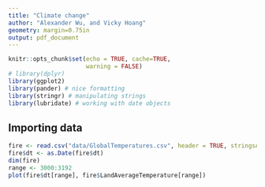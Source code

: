 ```yaml
---
title: "Climate change"
author: "Alexander Wu, and Vicky Hoang"
geometry: margin=0.75in
output: pdf_document
---
```



```r
knitr::opts_chunk$set(echo = TRUE, cache=TRUE,
                      warning = FALSE)
# library(dplyr)
library(ggplot2)
library(pander) # nice formatting
library(stringr) # manipulating strings
library(lubridate) # working with date objects
```

## Importing data

```r
fire <- read.csv("data/GlobalTemperatures.csv", header = TRUE, stringsAsFactors = FALSE)
fire$dt <- as.Date(fire$dt)
dim(fire)
range <- 3000:3192
plot(fire$dt[range], fire$LandAverageTemperature[range])
```

